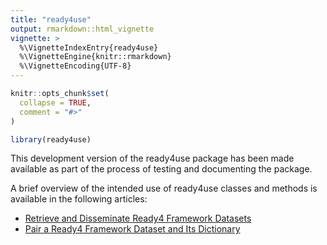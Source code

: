 ---
title: "ready4use"
output: rmarkdown::html_vignette
vignette: >
  %\VignetteIndexEntry{ready4use}
  %\VignetteEngine{knitr::rmarkdown}
  %\VignetteEncoding{UTF-8}
---

```{r, include = FALSE}
knitr::opts_chunk$set(
  collapse = TRUE,
  comment = "#>"
)
```

```{r setup}
library(ready4use)
```
This development version of the ready4use package has been made available as part of the process of testing and documenting the package. 


A brief overview of the intended use of ready4use classes and methods is available in the following articles:


- [Retrieve and Disseminate Ready4 Framework Datasets](V_01.html)
- [Pair a Ready4 Framework Dataset and Its Dictionary](V_02.html)
